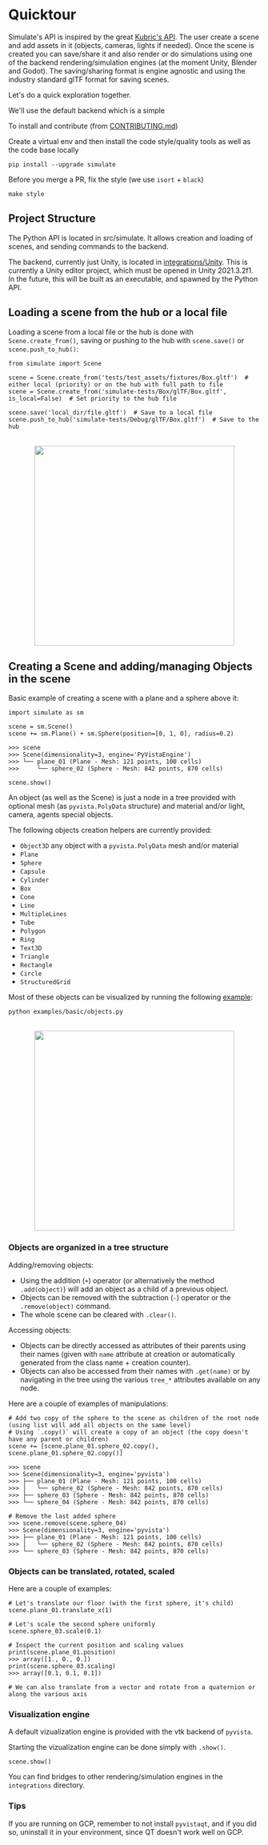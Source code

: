 <!--Copyright 2022 The HuggingFace Team. All rights reserved.

Licensed under the Apache License, Version 2.0 (the "License"); you may not use this file except in compliance with
the License. You may obtain a copy of the License at

http://www.apache.org/licenses/LICENSE-2.0

Unless required by applicable law or agreed to in writing, software distributed under the License is distributed on
an "AS IS" BASIS, WITHOUT WARRANTIES OR CONDITIONS OF ANY KIND, either express or implied. See the License for the
specific language governing permissions and limitations under the License.
-->



# Quicktour

Simulate's API is inspired by the great [Kubric's API](https://github.com/google-research/kubric).
The user create a scene and add assets in it (objects, cameras, lights if needed).
Once the scene is created you can save/share it and also render or do simulations using one of the backend rendering/simulation engines (at the moment Unity, Blender and Godot). The saving/sharing format is engine agnostic and using the industry standard glTF format for saving scenes.

Let's do a quick exploration together.

We'll use the default backend which is a simple

To install and contribute (from [CONTRIBUTING.md](CONTRIBUTING.md))

Create a virtual env and then install the code style/quality tools as well as the code base locally
```
pip install --upgrade simulate
```
Before you merge a PR, fix the style (we use `isort` + `black`)
```
make style
```

## Project Structure

The Python API is located in src/simulate. It allows creation and loading of scenes, and sending commands to the backend.

The backend, currently just Unity, is located in [integrations/Unity](integrations/Unity).
This is currently a Unity editor project, which must be opened in Unity 2021.3.2f1.
In the future, this will be built as an executable, and spawned by the Python API.

## Loading a scene from the hub or a local file

Loading a scene from a local file or the hub is done with `Scene.create_from()`, saving or pushing to the hub with `scene.save()` or `scene.push_to_hub()`:

```
from simulate import Scene

scene = Scene.create_from('tests/test_assets/fixtures/Box.gltf')  # either local (priority) or on the hub with full path to file
scene = Scene.create_from('simulate-tests/Box/glTF/Box.gltf', is_local=False)  # Set priority to the hub file

scene.save('local_dir/file.gltf')  # Save to a local file
scene.push_to_hub('simulate-tests/Debug/glTF/Box.gltf')  # Save to the hub
```
<p align="center">
    <br>
    <img src="https://user-images.githubusercontent.com/10695622/191554717-acba4764-a4f4-4609-834a-39ddb50b844a.png" width="400"/>
    <br>
<p>

## Creating a Scene and adding/managing Objects in the scene

Basic example of creating a scene with a plane and a sphere above it:
```
import simulate as sm

scene = sm.Scene()
scene += sm.Plane() + sm.Sphere(position=[0, 1, 0], radius=0.2)

>>> scene
>>> Scene(dimensionality=3, engine='PyVistaEngine')
>>> └── plane_01 (Plane - Mesh: 121 points, 100 cells)
>>>     └── sphere_02 (Sphere - Mesh: 842 points, 870 cells)

scene.show()
```

An object (as well as the Scene) is just a node in a tree provided with optional mesh (as `pyvista.PolyData` structure) and material and/or light, camera, agents special objects.

The following objects creation helpers are currently provided:
- `Object3D` any object with a `pyvista.PolyData` mesh and/or material
- `Plane`
- `Sphere`
- `Capsule`
- `Cylinder`
- `Box`
- `Cone`
- `Line`
- `MultipleLines`
- `Tube`
- `Polygon`
- `Ring`
- `Text3D`
- `Triangle`
- `Rectangle`
- `Circle`
- `StructuredGrid`

Most of these objects can be visualized by running the following [example](https://github.com/huggingface/simulate/tree/main/examples/objects.py):
```
python examples/basic/objects.py
```
<p align="center">
    <br>
    <img src="https://user-images.githubusercontent.com/10695622/191562825-49d4c692-a1ed-44e9-bdb9-da5f0bfb9828.png" width="400"/>
    <br>
<p>

### Objects are organized in a tree structure

Adding/removing objects:
- Using the addition (`+`) operator (or alternatively the method `.add(object)`) will add an object as a child of a previous object.
- Objects can be removed with the subtraction (`-`) operator or the `.remove(object)` command.
- The whole scene can be cleared with `.clear()`.

Accessing objects:
- Objects can be directly accessed as attributes of their parents using their names (given with  `name` attribute at creation or automatically generated from the class name + creation counter).
- Objects can also be accessed from their names with `.get(name)` or by navigating in the tree using the various `tree_*` attributes available on any node.

Here are a couple of examples of manipulations:

```
# Add two copy of the sphere to the scene as children of the root node (using list will add all objects on the same level)
# Using `.copy()` will create a copy of an object (the copy doesn't have any parent or children)
scene += [scene.plane_01.sphere_02.copy(), scene.plane_01.sphere_02.copy()]

>>> scene
>>> Scene(dimensionality=3, engine='pyvista')
>>> ├── plane_01 (Plane - Mesh: 121 points, 100 cells)
>>> │   └── sphere_02 (Sphere - Mesh: 842 points, 870 cells)
>>> ├── sphere_03 (Sphere - Mesh: 842 points, 870 cells)
>>> └── sphere_04 (Sphere - Mesh: 842 points, 870 cells)

# Remove the last added sphere
>>> scene.remove(scene.sphere_04)
>>> Scene(dimensionality=3, engine='pyvista')
>>> ├── plane_01 (Plane - Mesh: 121 points, 100 cells)
>>> │   └── sphere_02 (Sphere - Mesh: 842 points, 870 cells)
>>> └── sphere_03 (Sphere - Mesh: 842 points, 870 cells)
```

### Objects can be translated, rotated, scaled
Here are a couple of examples:
```
# Let's translate our floor (with the first sphere, it's child)
scene.plane_01.translate_x(1)

# Let's scale the second sphere uniformly
scene.sphere_03.scale(0.1)

# Inspect the current position and scaling values
print(scene.plane_01.position)
>>> array([1., 0., 0.])
print(scene.sphere_03.scaling)
>>> array([0.1, 0.1, 0.1])

# We can also translate from a vector and rotate from a quaternion or along the various axis
```

### Visualization engine

A default vizualization engine is provided with the vtk backend of `pyvista`.

Starting the vizualization engine can be done simply with `.show()`.
```
scene.show()
```

You can find bridges to other rendering/simulation engines in the `integrations` directory.

### Tips

If you are running on GCP, remember to not install `pyvistaqt`, and if you did so, uninstall it in your environment, since QT doesn't work well on GCP.

